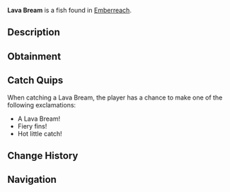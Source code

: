 {{FishInfobox
|image          = Lava Bream.png
|rarity         = Common
|sea            = Second Sea
|location       = [[Emberreach]]
|sublocation    = 
|sources        = Fishing Rod
|radar_location = 
|prog_speed     = +17
|xp             = 44
|weather        = Windy
|time           = 
|season         = Summer
|bait           = Insect
|base_weight    = 102
|base_value     = 93
|weight_range   = 66
|base_chance    = 92
|base_resil     = 57
}}
'''Lava Bream''' is a {{Rarity|Common}} fish found in [[Emberreach]].

== Description ==
{{Description|A dark fish, its fins aglow with the warmth of molten depths.|Bestiary Entry}}

== Obtainment ==
{{Description|It basks where the warm winds rage.|Bestiary Hint}}
{{Fish Availability|
Emberreach/Volcano
|top_rods      = 
Free Spirit Rod\451297.96\455156.43;
Candy Cane Rod\394361.66\307480.22;
Fischer's Rod\394293.16\511314.1;
Plastic Rod\393960.54\510015.08;
Fast Rod\390103.41\510330.63;
Adventurer's Rod\334041.75\553318.25;
Firefly Rod\373009.5\517251.91;
Blazebringer Rod\327850.61\517000.3;
Buddy Bond Rod\295333.88\508984.93;
Trident Rod\369347.06\356589.51;
Steady Rod\367050.81\258467.1;
Verdant Shear Rod\341978.73\385231.81;
No-Life Rod\298441.2\292075.16;
Ethereal Prism Rod\279846.34\370635.25;
Seraphic Rod\276755.37\267196.01;
Challenger's Rod\267304.5\261098.39;
Rod Of The Forgotten Fang\265193.28\256338.59;
Depthseeker Rod\264979.06\264240.95;
Rod Of The Exalted One\262902.37\310667.22;
Avalanche Rod\261841.57\261130.72;
Rod Of The Depths\260630.91\252928.84;
Volcanic Rod\260554.88\256755.12;
Zeus Rod\259525.29\255740.55
|recommended   = Free Spirit Rod
}}

== Catch Quips ==
When catching a Lava Bream, the player has a chance to make one of the following exclamations:
* A Lava Bream!
* Fiery fins!
* Hot little catch!

== Change History ==
{{Change History|{{subst:Current Version}}}}

== Navigation ==
{{Fish Navbox|Emberreach}}